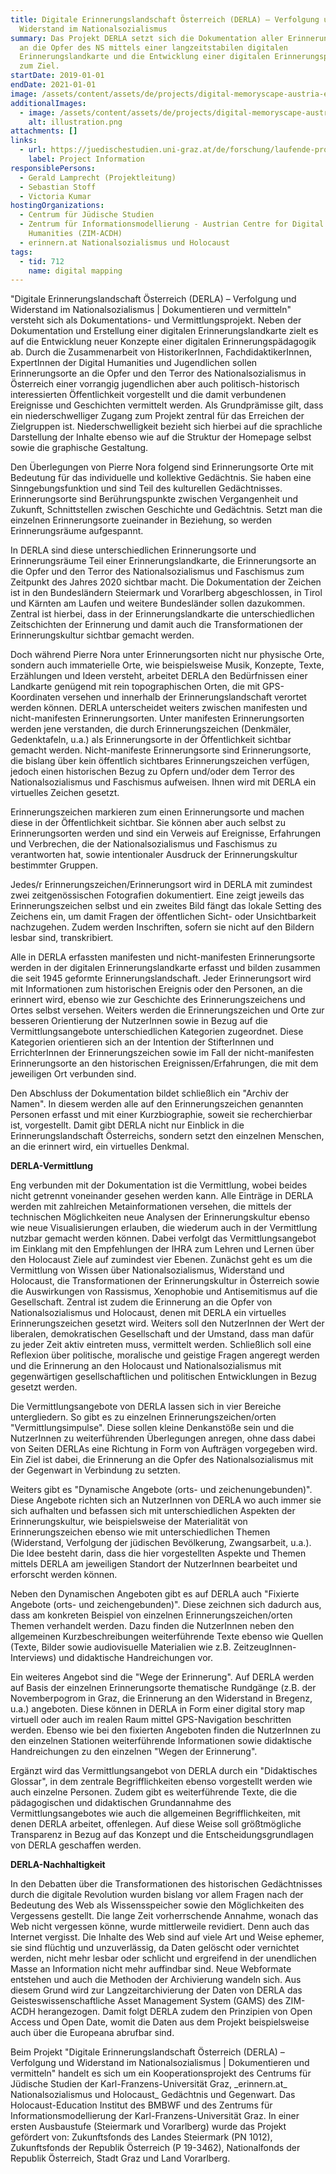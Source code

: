 ```yaml
---
title: Digitale Erinnerungslandschaft Österreich (DERLA) – Verfolgung und
  Widerstand im Nationalsozialismus
summary: Das Projekt DERLA setzt sich die Dokumentation aller Erinnerungszeichen
  an die Opfer des NS mittels einer langzeitstabilen digitalen
  Erinnerungslandkarte und die Entwicklung einer digitalen Erinnerungspädagogik
  zum Ziel.
startDate: 2019-01-01
endDate: 2021-01-01
image: /assets/content/assets/de/projects/digital-memoryscape-austria-erinnerungslandschaft-persecution-and-resistance-during-ns-documentation/derla_neu.jpg
additionalImages:
  - image: /assets/content/assets/de/projects/digital-memoryscape-austria-erinnerungslandschaft-persecution-and-resistance-during-ns-documentation/additionalImages/illustration.png
    alt: illustration.png
attachments: []
links:
  - url: https://juedischestudien.uni-graz.at/de/forschung/laufende-projekte/1/
    label: Project Information
responsiblePersons:
  - Gerald Lamprecht (Projektleitung)
  - Sebastian Stoff
  - Victoria Kumar
hostingOrganizations:
  - Centrum für Jüdische Studien
  - Zentrum für Informationsmodellierung - Austrian Centre for Digital
    Humanities (ZIM-ACDH)
  - erinnern.at Nationalsozialismus und Holocaust
tags:
  - tid: 712
    name: digital mapping
---
```

"Digitale Erinnerungslandschaft Österreich (DERLA) – Verfolgung und Widerstand im Nationalsozialismus | Dokumentieren und vermitteln" versteht sich als Dokumentations- und Vermittlungsprojekt. Neben der Dokumentation und Erstellung einer digitalen Erinnerungslandkarte zielt es auf die Entwicklung neuer Konzepte einer digitalen Erinnerungspädagogik ab. Durch die Zusammenarbeit von HistorikerInnen, FachdidaktikerInnen, ExpertInnen der Digital Humanities und Jugendlichen sollen Erinnerungsorte an die Opfer und den Terror des Nationalsozialismus in Österreich einer vorrangig jugendlichen aber auch politisch-historisch interessierten Öffentlichkeit vorgestellt und die damit verbundenen Ereignisse und Geschichten vermittelt werden. Als Grundprämisse gilt, dass ein niederschwelliger Zugang zum Projekt zentral für das Erreichen der Zielgruppen ist. Niederschwelligkeit bezieht sich hierbei auf die sprachliche Darstellung der Inhalte ebenso wie auf die Struktur der Homepage selbst sowie die graphische Gestaltung.

Den Überlegungen von Pierre Nora folgend sind Erinnerungsorte Orte mit Bedeutung für das individuelle und kollektive Gedächtnis. Sie haben eine Sinngebungsfunktion und sind Teil des kulturellen Gedächtnisses. Erinnerungsorte sind Berührungspunkte zwischen Vergangenheit und Zukunft, Schnittstellen zwischen Geschichte und Gedächtnis. Setzt man die einzelnen Erinnerungsorte zueinander in Beziehung, so werden Erinnerungsräume aufgespannt.

In DERLA sind diese unterschiedlichen Erinnerungsorte und Erinnerungsräume Teil einer Erinnerungslandkarte, die Erinnerungsorte an die Opfer und den Terror des Nationalsozialismus und Faschismus zum Zeitpunkt des Jahres 2020 sichtbar macht. Die Dokumentation der Zeichen ist in den Bundesländern Steiermark und Vorarlberg abgeschlossen, in Tirol und Kärnten am Laufen und weitere Bundesländer sollen dazukommen. Zentral ist hierbei, dass in der Erinnerungslandkarte die unterschiedlichen Zeitschichten der Erinnerung und damit auch die Transformationen der Erinnerungskultur sichtbar gemacht werden.

Doch während Pierre Nora unter Erinnerungsorten nicht nur physische Orte, sondern auch immaterielle Orte, wie beispielsweise Musik, Konzepte, Texte, Erzählungen und Ideen versteht, arbeitet DERLA den Bedürfnissen einer Landkarte genügend mit rein topographischen Orten, die mit GPS-Koordinaten versehen und innerhalb der Erinnerungslandschaft verortet werden können. DERLA unterscheidet weiters zwischen manifesten und nicht-manifesten Erinnerungsorten. Unter manifesten Erinnerungsorten werden jene verstanden, die durch Erinnerungszeichen (Denkmäler, Gedenktafeln, u.a.) als Erinnerungsorte in der Öffentlichkeit sichtbar gemacht werden. Nicht-manifeste Erinnerungsorte sind Erinnerungsorte, die bislang über kein öffentlich sichtbares Erinnerungszeichen verfügen, jedoch einen historischen Bezug zu Opfern und/oder dem Terror des Nationalsozialismus und Faschismus aufweisen. Ihnen wird mit DERLA ein virtuelles Zeichen gesetzt.

Erinnerungszeichen markieren zum einen Erinnerungsorte und machen diese in der Öffentlichkeit sichtbar. Sie können aber auch selbst zu Erinnerungsorten werden und sind ein Verweis auf Ereignisse, Erfahrungen und Verbrechen, die der Nationalsozialismus und Faschismus zu verantworten hat, sowie intentionaler Ausdruck der Erinnerungskultur bestimmter Gruppen.

Jedes/r Erinnerungszeichen/Erinnerungsort wird in DERLA mit zumindest zwei zeitgenössischen Fotografien dokumentiert. Eine zeigt jeweils das Erinnerungszeichen selbst und ein zweites Bild fängt das lokale Setting des Zeichens ein, um damit Fragen der öffentlichen Sicht- oder Unsichtbarkeit nachzugehen. Zudem werden Inschriften, sofern sie nicht auf den Bildern lesbar sind, transkribiert.

Alle in DERLA erfassten manifesten und nicht-manifesten Erinnerungsorte werden in der digitalen Erinnerungslandkarte erfasst und bilden zusammen die seit 1945 geformte Erinnerungslandschaft. Jeder Erinnerungsort wird mit Informationen zum historischen Ereignis oder den Personen, an die erinnert wird, ebenso wie zur Geschichte des Erinnerungszeichens und Ortes selbst versehen. Weiters werden die Erinnerungszeichen und Orte zur besseren Orientierung der NutzerInnen sowie in Bezug auf die Vermittlungsangebote unterschiedlichen Kategorien zugeordnet. Diese Kategorien orientieren sich an der Intention der StifterInnen und ErrichterInnen der Erinnerungszeichen sowie im Fall der nicht-manifesten Erinnerungsorte an den historischen Ereignissen/Erfahrungen, die mit dem jeweiligen Ort verbunden sind.

Den Abschluss der Dokumentation bildet schließlich ein "Archiv der Namen". In diesem werden alle auf den Erinnerungszeichen genannten Personen erfasst und mit einer Kurzbiographie, soweit sie recherchierbar ist, vorgestellt. Damit gibt DERLA nicht nur Einblick in die Erinnerungslandschaft Österreichs, sondern setzt den einzelnen Menschen, an die erinnert wird, ein virtuelles Denkmal.

**DERLA-Vermittlung**

Eng verbunden mit der Dokumentation ist die Vermittlung, wobei beides nicht getrennt voneinander gesehen werden kann. Alle Einträge in DERLA werden mit zahlreichen Metainformationen versehen, die mittels der technischen Möglichkeiten neue Analysen der Erinnerungskultur ebenso wie neue Visualisierungen erlauben, die wiederum auch in der Vermittlung nutzbar gemacht werden können. Dabei verfolgt das Vermittlungsangebot im Einklang mit den Empfehlungen der IHRA zum Lehren und Lernen über den Holocaust Ziele auf zumindest vier Ebenen. Zunächst geht es um die Vermittlung von Wissen über Nationalsozialismus, Widerstand und Holocaust, die Transformationen der Erinnerungskultur in Österreich sowie die Auswirkungen von Rassismus, Xenophobie und Antisemitismus auf die Gesellschaft. Zentral ist zudem die Erinnerung an die Opfer von Nationalsozialismus und Holocaust, denen mit DERLA ein virtuelles Erinnerungszeichen gesetzt wird. Weiters soll den NutzerInnen der Wert der liberalen, demokratischen Gesellschaft und der Umstand, dass man dafür zu jeder Zeit aktiv eintreten muss, vermittelt werden. Schließlich soll eine Reflexion über politische, moralische und geistige Fragen angeregt werden und die Erinnerung an den Holocaust und Nationalsozialismus mit gegenwärtigen gesellschaftlichen und politischen Entwicklungen in Bezug gesetzt werden.

Die Vermittlungsangebote von DERLA lassen sich in vier Bereiche untergliedern. So gibt es zu einzelnen Erinnerungszeichen/orten "Vermittlungsimpulse". Diese sollen kleine Denkanstöße sein und die NutzerInnen zu weiterführenden Überlegungen anregen, ohne dass dabei von Seiten DERLAs eine Richtung in Form von Aufträgen vorgegeben wird. Ein Ziel ist dabei, die Erinnerung an die Opfer des Nationalsozialismus mit der Gegenwart in Verbindung zu setzten.

Weiters gibt es "Dynamische Angebote (orts- und zeichenungebunden)". Diese Angebote richten sich an NutzerInnen von DERLA wo auch immer sie sich aufhalten und befassen sich mit unterschiedlichen Aspekten der Erinnerungskultur, wie beispielsweise der Materialität von Erinnerungszeichen ebenso wie mit unterschiedlichen Themen (Widerstand, Verfolgung der jüdischen Bevölkerung, Zwangsarbeit, u.a.). Die Idee besteht darin, dass die hier vorgestellten Aspekte und Themen mittels DERLA am jeweiligen Standort der NutzerInnen bearbeitet und erforscht werden können.

Neben den Dynamischen Angeboten gibt es auf DERLA auch "Fixierte Angebote (orts- und zeichengebunden)". Diese zeichnen sich dadurch aus, dass am konkreten Beispiel von einzelnen Erinnerungszeichen/orten Themen verhandelt werden. Dazu finden die NutzerInnen neben den allgemeinen Kurzbeschreibungen weiterführende Texte ebenso wie Quellen (Texte, Bilder sowie audiovisuelle Materialien wie z.B. ZeitzeugInnen-Interviews) und didaktische Handreichungen vor.

Ein weiteres Angebot sind die "Wege der Erinnerung". Auf DERLA werden auf Basis der einzelnen Erinnerungsorte thematische Rundgänge (z.B. der Novemberpogrom in Graz, die Erinnerung an den Widerstand in Bregenz, u.a.) angeboten. Diese können in DERLA in Form einer digital story map virtuell oder auch im realen Raum mittel GPS-Navigation beschritten werden. Ebenso wie bei den fixierten Angeboten finden die NutzerInnen zu den einzelnen Stationen weiterführende Informationen sowie didaktische Handreichungen zu den einzelnen "Wegen der Erinnerung".

Ergänzt wird das Vermittlungsangebot von DERLA durch ein "Didaktisches Glossar", in dem zentrale Begrifflichkeiten ebenso vorgestellt werden wie auch einzelne Personen. Zudem gibt es weiterführende Texte, die die pädagogischen und didaktischen Grundannahme des Vermittlungsangebotes wie auch die allgemeinen Begrifflichkeiten, mit denen DERLA arbeitet, offenlegen. Auf diese Weise soll größtmögliche Transparenz in Bezug auf das Konzept und die Entscheidungsgrundlagen von DERLA geschaffen werden.

**DERLA-Nachhaltigkeit**

In den Debatten über die Transformationen des historischen Gedächtnisses durch die digitale Revolution wurden bislang vor allem Fragen nach der Bedeutung des Web als Wissensspeicher sowie den Möglichkeiten des Vergessens gestellt. Die lange Zeit vorherrschende Annahme, wonach das Web nicht vergessen könne, wurde mittlerweile revidiert. Denn auch das Internet vergisst. Die Inhalte des Web sind auf viele Art und Weise ephemer, sie sind flüchtig und unzuverlässig, da Daten gelöscht oder vernichtet werden, nicht mehr lesbar oder schlicht und ergreifend in der unendlichen Masse an Information nicht mehr auffindbar sind. Neue Webformate entstehen und auch die Methoden der Archivierung wandeln sich. Aus diesem Grund wird zur Langzeitarchivierung der Daten von DERLA das Geisteswissenschaftliche Asset Management System (GAMS) des ZIM-ACDH herangezogen. Damit folgt DERLA zudem den Prinzipien von Open Access und Open Date, womit die Daten aus dem Projekt beispielsweise auch über die Europeana abrufbar sind.

Beim Projekt "Digitale Erinnerungslandschaft Österreich (DERLA) – Verfolgung und Widerstand im Nationalsozialismus | Dokumentieren und vermitteln" handelt es sich um ein Kooperationsprojekt des Centrums für Jüdische Studien der Karl-Franzens-Universität Graz, \_erinnern.at\_ Nationalsozialismus und Holocaust\_ Gedächtnis und Gegenwart. Das Holocaust-Education Institut des BMBWF und des Zentrums für Informationsmodellierung der Karl-Franzens-Universität Graz. In einer ersten Ausbaustufe (Steiermark und Vorarlberg) wurde das Projekt gefördert von: Zukunftsfonds des Landes Steiermark (PN 1012), Zukunftsfonds der Republik Österreich (P 19-3462), Nationalfonds der Republik Österreich, Stadt Graz und Land Vorarlberg.

